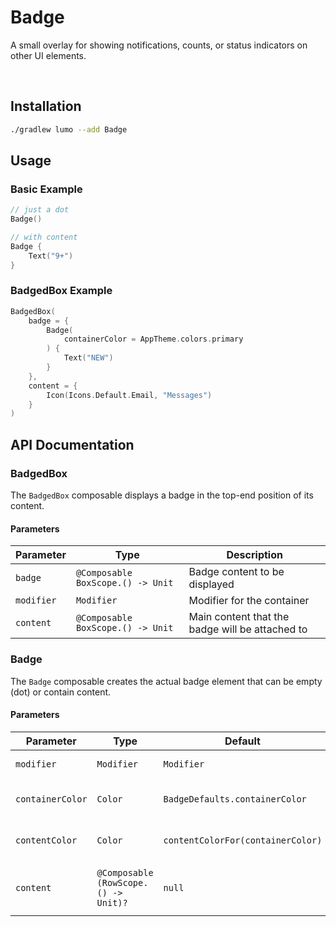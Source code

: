 
# Badge

A small overlay for showing notifications, counts, or status indicators on other UI elements.

<SourceCodeTag componentName="Badge.kt" />

<ComponentVideo componentName="badge" />

<br />

## Installation

```bash copy
./gradlew lumo --add Badge
```

## Usage

### Basic Example

```kotlin copy
// just a dot
Badge()

// with content
Badge {
    Text("9+")
}
```

### BadgedBox Example

```kotlin copy
BadgedBox(
    badge = {
        Badge(
            containerColor = AppTheme.colors.primary
        ) {
            Text("NEW")
        }
    },
    content = {
        Icon(Icons.Default.Email, "Messages")
    }
)
```

## API Documentation

### BadgedBox

The `BadgedBox` composable displays a badge in the top-end position of its content.

#### Parameters

| Parameter  | Type                              | Description                                     |
| ---------- | --------------------------------- | ----------------------------------------------- |
| `badge`    | `@Composable BoxScope.() -> Unit` | Badge content to be displayed                   |
| `modifier` | `Modifier`                        | Modifier for the container                      |
| `content`  | `@Composable BoxScope.() -> Unit` | Main content that the badge will be attached to |

### Badge

The `Badge` composable creates the actual badge element that can be empty (dot) or contain content.

#### Parameters

| Parameter        | Type                                 | Default                           | Description                       |
| ---------------- | ------------------------------------ | --------------------------------- | --------------------------------- |
| `modifier`       | `Modifier`                           | `Modifier`                        | Modifier for the badge            |
| `containerColor` | `Color`                              | `BadgeDefaults.containerColor`    | Background color of the badge     |
| `contentColor`   | `Color`                              | `contentColorFor(containerColor)` | Color of the badge content        |
| `content`        | `@Composable (RowScope.() -> Unit)?` | `null`                            | Optional content inside the badge |
